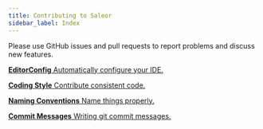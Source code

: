 ```yaml
---
title: Contributing to Saleor
sidebar_label: Index
---
```



Please use GitHub issues and pull requests to report problems and discuss new features.

<CardGrid>

[**EditorConfig** Automatically configure your IDE.](contributing/editorconfig.mdx)

[**Coding Style** Contribute consistent code.](contributing/coding-style.mdx)

[**Naming Conventions** Name things properly.](contributing/naming.mdx)

[**Commit Messages** Writing git commit messages.](contributing/commit-messages.mdx)

</CardGrid>
